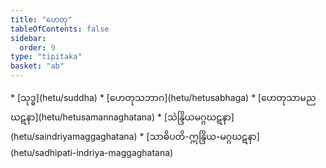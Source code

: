 ```yaml
---
title: "ဟေတု"
tableOfContents: false
sidebar:
  order: 9
type: "tipitaka"
basket: "ab"
---
```



<DynamicBreadcrumb />



<TableOfContents>
* [သုဒ္ဓ](hetu/suddha)
* [ဟေတုသဘာဂ](hetu/hetusabhaga)
* [ဟေတုသာမညဃဋနာ](hetu/hetusamannaghatana)
* [သဲန္ဒြိယမဂ္ဂဃဋနာ](hetu/saindriyamaggaghatana)
* [သာဓိပတိ-ဣန္ဒြိယ-မဂ္ဂဃဋနာ](hetu/sadhipati-indriya-maggaghatana)
</TableOfContents>